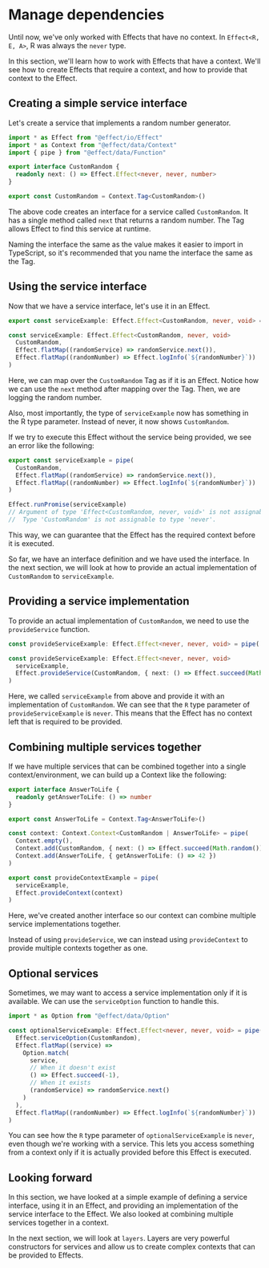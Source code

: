 
# Manage dependencies

Until now, we've only worked with Effects that have no context. In `Effect<R, E, A>`, R was always the `never` type.

In this section, we'll learn how to work with Effects that have a context. We'll see how to create Effects that require a context, and how to provide that context to the Effect.

## Creating a simple service interface

Let's create a service that implements a random number generator.

```ts
import * as Effect from "@effect/io/Effect"
import * as Context from "@effect/data/Context"
import { pipe } from "@effect/data/Function"

export interface CustomRandom {
  readonly next: () => Effect.Effect<never, never, number>
}

export const CustomRandom = Context.Tag<CustomRandom>()
```

The above code creates an interface for a service called `CustomRandom`. It has a single method called `next` that returns a random number. The Tag allows Effect to find this service at runtime.

<Callout type="info">
  Naming the interface the same as the value makes it easier to import in
  TypeScript, so it's recommended that you name the interface the same as the
  Tag.
</Callout>

## Using the service interface

Now that we have a service interface, let's use it in an Effect.

```ts
export const serviceExample: Effect.Effect<CustomRandom, never, void> = pipe(

const serviceExample: Effect.Effect<CustomRandom, never, void>
  CustomRandom,
  Effect.flatMap((randomService) => randomService.next()),
  Effect.flatMap((randomNumber) => Effect.logInfo(`${randomNumber}`))
)
```

Here, we can map over the `CustomRandom` Tag as if it is an Effect. Notice how we can use the `next` method after mapping over the Tag. Then, we are logging the random number.

Also, most importantly, the type of `serviceExample` now has something in the R type parameter. Instead of never, it now shows `CustomRandom`.

If we try to execute this Effect without the service being provided, we see an error like the following:

```ts {7}
export const serviceExample = pipe(
  CustomRandom,
  Effect.flatMap((randomService) => randomService.next()),
  Effect.flatMap((randomNumber) => Effect.logInfo(`${randomNumber}`))
)

Effect.runPromise(serviceExample)
// Argument of type 'Effect<CustomRandom, never, void>' is not assignable to parameter of type 'Effect<never, never, void>'.
//  Type 'CustomRandom' is not assignable to type 'never'.
```

This way, we can guarantee that the Effect has the required context before it is executed.

So far, we have an interface definition and we have used the interface. In the next section, we will look at how to provide an actual implementation of `CustomRandom` to `serviceExample`.

## Providing a service implementation

To provide an actual implementation of `CustomRandom`, we need to use the `provideService` function.

```ts
const provideServiceExample: Effect.Effect<never, never, void> = pipe(

const provideServiceExample: Effect.Effect<never, never, void>
  serviceExample,
  Effect.provideService(CustomRandom, { next: () => Effect.succeed(Math.random()) })
)
```

Here, we called `serviceExample` from above and provide it with an implementation of `CustomRandom`. We can see that the `R` type parameter of `provideServiceExample` is `never`. This means that the Effect has no context left that is required to be provided.

## Combining multiple services together

If we have multiple services that can be combined together into a single context/environment, we can build up a Context like the following:

```ts
export interface AnswerToLife {
  readonly getAnswerToLife: () => number
}

export const AnswerToLife = Context.Tag<AnswerToLife>()

const context: Context.Context<CustomRandom | AnswerToLife> = pipe(
  Context.empty(),
  Context.add(CustomRandom, { next: () => Effect.succeed(Math.random()) }),
  Context.add(AnswerToLife, { getAnswerToLife: () => 42 })
)

export const provideContextExample = pipe(
  serviceExample,
  Effect.provideContext(context)
)
```

Here, we've created another interface so our context can combine multiple service implementations together.

Instead of using `provideService`, we can instead using `provideContext` to provide multiple contexts together as one.

## Optional services

Sometimes, we may want to access a service implementation only if it is available. We can use the `serviceOption` function to handle this.

```ts
import * as Option from "@effect/data/Option"

const optionalServiceExample: Effect.Effect<never, never, void> = pipe(
  Effect.serviceOption(CustomRandom),
  Effect.flatMap((service) =>
    Option.match(
      service,
      // When it doesn't exist
      () => Effect.succeed(-1),
      // When it exists
      (randomService) => randomService.next()
    )
  ),
  Effect.flatMap((randomNumber) => Effect.logInfo(`${randomNumber}`))
)
```

You can see how the `R` type parameter of `optionalServiceExample` is `never`, even though we're working with a service. This lets you access something from a context only if it is actually provided before this Effect is executed.

## Looking forward

In this section, we have looked at a simple example of defining a service interface, using it in an Effect, and providing an implementation of the service interface to the Effect. We also looked at combining multiple services together in a context.

In the next section, we will look at `layers`. Layers are very powerful constructors for services and allow us to create complex contexts that can be provided to Effects.
